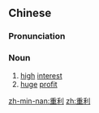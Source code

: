 ==Chinese==
{{zh-forms}}

===Pronunciation===
{{zh-pron
|m=zhònglì
|c=cung5 lei6
|mn=qz:tiǒng-lī/twv,xm,zz:tiōng-lī/tw:tāng-lāi/twv:tāng-lī
|cat=n
}}

===Noun===
{{zh-noun}}

# [[high]] [[interest]]
# [[huge]] [[profit]]

[[zh-min-nan:重利]]
[[zh:重利]]